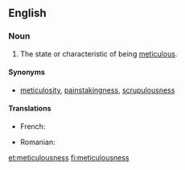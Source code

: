 ==English==

===Noun===
{{en-noun|-}}

# The state or characteristic of being [[meticulous]].

====Synonyms====
* [[meticulosity]], [[painstakingness]], [[scrupulousness]]

====Translations====
{{trans-top|state or characteristic of being meticulous}}
* French: {{t+|fr|méticulosité|f}}
{{trans-mid}}
* Romanian: {{t|ro|meticulozitate|f}}
{{trans-bottom}}

[[et:meticulousness]]
[[fi:meticulousness]]